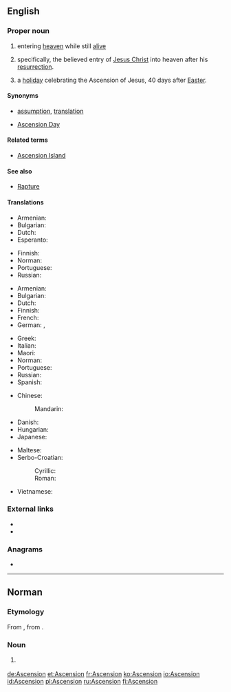 {{also|ascension|ascensión|Ascensión}}
==English==

===Proper noun===
{{en-proper noun}}

# {{context|religion|lang=en}} entering [[heaven]] while still [[alive]]
# {{context|Christianity|lang=en}} specifically, the believed entry of [[Jesus Christ]] into heaven after his [[resurrection]].
# {{context|Christianity|lang=en}} a [[holiday]] celebrating the Ascension of Jesus, 40 days after [[Easter]].

====Synonyms====
* {{sense|entering heaven}} [[assumption]], [[translation]]
* {{sense|holiday}} [[Ascension Day]]

====Related terms====
* [[Ascension Island]]

====See also====
* [[Rapture]]

====Translations====
{{trans-top|entering heaven alive}}
* Armenian: {{t+|hy|համբարձում}}
* Bulgarian: {{t+|bg|възнесение|n}}
* Dutch: {{t|nl|hemelvaart|m|f}}
* Esperanto: {{t|eo|ĉieliro}}
{{trans-mid}}
* Finnish: {{t|fi|taivaaseenastuminen}}
* Norman: {{t|nrf|Ascension|f}} {{qualifier|Jersey}}
* Portuguese: {{t|pt|Ascensão|f}}
* Russian: {{t+|ru|вознесе́ние|n}}
{{trans-bottom}}

{{trans-top|Jesus' rise to heaven}}
* Armenian: {{t+|hy|համբարձում}}
* Bulgarian: {{t+|bg|възнесение|n}}
* Dutch: {{t+|nl|Hemelvaart|m|f}}
* Finnish: {{t|fi|taivaaseenastuminen}}
* French: {{t+|fr|Ascension|f}}
* German: {{t+|de|Himmelfahrt|f}}, {{t+|de|Christi Himmelfahrt}}
{{trans-mid}}
* Greek: {{t|el|Ανάληψη|f}}
* Italian: {{t+|it|Ascensione|f}}
* Maori: {{t|mi|Kakenga}}
* Norman: {{t|nrf|Ascension|f}} {{qualifier|Jersey}}
* Portuguese: {{t|pt|Ascensão|f}}
* Russian: {{t+|ru|вознесе́ние|n}}
* Spanish: {{t+|es|Ascensión|f}}
{{trans-bottom}}

{{trans-see|holiday celebrating Ascension of Jesus|Ascension Day}}

{{checktrans-top}}
* Chinese:
*: Mandarin: {{t+check|cmn|升天|tr=shēngtiān|sc=Hani}}
* Danish: {{t-check|da|himmelfart|c}}
* Hungarian: {{t+check|hu|mennybemenetel}}
* Japanese: {{t-check|ja|昇天|f|tr=[[しょうてん]], [[shōten]]|sc=Jpan}}
{{trans-mid}}
* Maltese: {{t-check|mt|Lapsi}}
* Serbo-Croatian:
*: Cyrillic: {{t-check|sh|Вазнесењ|n|sc=Cyrl}}
*: Roman: {{t-check|sh|Vaznesenj|n}}
* Vietnamese: {{t-check|vi|Thăng thiên}}
{{trans-bottom}}

===External links===
* {{pedialite|Ascension of Jesus}}
* {{pedialite|Entering heaven alive}}

===Anagrams===
* {{l|en|canonises}}

{{catlangcode|en|Religion}}

----

==Norman==

===Etymology===
From {{m|nrf|ascension}}, from {{etyl|la|nrf}} {{m|la|ascensio|ascēnsiō, ascēnsiōnem}}.

===Noun===
{{nrf-proper noun|f}}

# {{lb|nrf|Jersey|Christianity}} {{l|en|Ascension}}

[[de:Ascension]]
[[et:Ascension]]
[[fr:Ascension]]
[[ko:Ascension]]
[[io:Ascension]]
[[id:Ascension]]
[[pl:Ascension]]
[[ru:Ascension]]
[[fi:Ascension]]